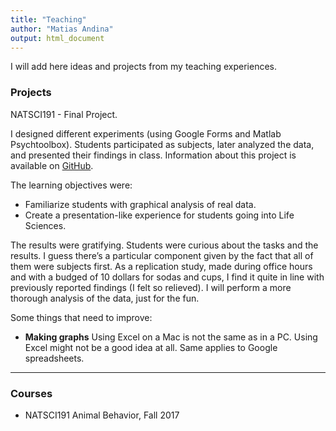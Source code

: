 ```yaml
---
title: "Teaching"
author: "Matias Andina"
output: html_document
---
```


I will add here ideas and projects from my teaching experiences. 

### Projects

NATSCI191 - Final Project.

I designed different experiments (using Google Forms and Matlab Psychtoolbox). Students participated as subjects, later analyzed the data, and presented their findings in class. Information about this project is available on [GitHub](https://github.com/matiasandina/NATSCI191). 

The learning objectives were:

* Familiarize students with graphical analysis of real data.
* Create a presentation-like experience for students going into Life Sciences. 

The results were gratifying. Students were curious about the tasks and the results. I guess there's a particular component given by the fact that all of them were subjects first. As a replication study, made during office hours and with a budged of 10 dollars for sodas and cups, I find it quite in line with previously reported findings (I felt so relieved). I will perform a more thorough analysis of the data, just for the fun.

Some things that need to improve:

* **Making graphs**  Using Excel on a Mac is not the same as in a PC. Using Excel might not be a good idea at all. Same applies to Google spreadsheets. 

***

### Courses

* NATSCI191 Animal Behavior, Fall 2017
